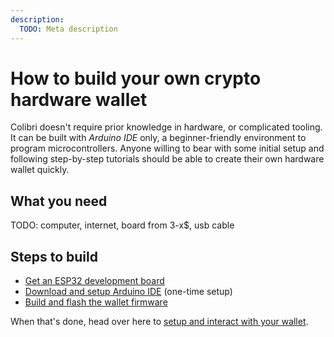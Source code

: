 ```yaml
---
description:
  TODO: Meta description
---
```


# How to build your own crypto hardware wallet

Colibri doesn't require prior knowledge in hardware, or complicated tooling. It can be built with _Arduino IDE_ only, a beginner-friendly environment to program microcontrollers. Anyone willing to bear with some initial setup and following step-by-step tutorials should be able to create their own hardware wallet quickly.

## What you need

TODO: computer, internet, board from 3-x$, usb cable

## Steps to build

- [Get an ESP32 development board](/build/get-esp32-board)
- [Download and setup Arduino IDE](/build/setup-arduino-ide) (one-time setup)
- [Build and flash the wallet firmware](/build/flash-firmware)

When that's done, head over here to [setup and interact with your wallet](/use/setup#TODO).
